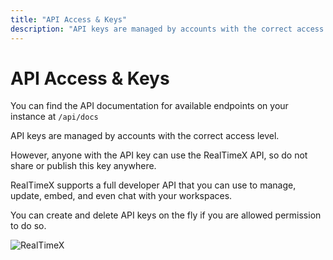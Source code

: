 ```yaml
---
title: "API Access & Keys"
description: "API keys are managed by accounts with the correct access level."
---
```




# API Access & Keys

You can find the API documentation for available endpoints on your instance at `/api/docs`

API keys are managed by accounts with the correct access level.

However, anyone with the API key can use the RealTimeX API, so do not share or publish this key anywhere.

RealTimeX supports a full developer API that you can use to manage, update, embed, and even chat with your workspaces.

You can create and delete API keys on the fly if you are allowed permission to do so.

<Image
  src="/images/features/api/api-keys.png"
  height={1080}
  width={1920}
  quality={100}
  alt="RealTimeX"
/>
